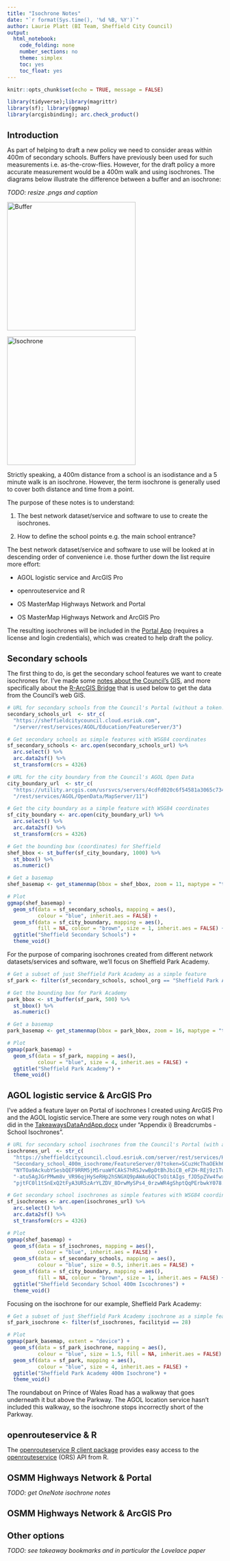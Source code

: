 ```yaml
---
title: "Isochrone Notes"
date: "`r format(Sys.time(), '%d %B, %Y')`"
author: Laurie Platt (BI Team, Sheffield City Council)
output: 
  html_notebook: 
    code_folding: none
    number_sections: no
    theme: simplex
    toc: yes
    toc_float: yes
---
```

<style type="text/css">
h1 { /* Header 1 */
  font-size: 20px;
}
</style>

```r
knitr::opts_chunk$set(echo = TRUE, message = FALSE)

library(tidyverse);library(magrittr)
library(sf); library(ggmap)
library(arcgisbinding); arc.check_product()
```

# Introduction

As part of helping to draft a new policy we need to consider areas within 400m of secondary schools. Buffers have previously been used for such measurements i.e. as-the-crow-flies. However, for the draft policy a more accurate measurement would be a 400m walk and using isochrones. The diagrams below illustrate the difference between a buffer and an isochrone:

*TODO: resize .pngs and caption*

<img src="Images/buffer.png" title="circle" alt="Buffer" width="300"/>

<img src="Images/isochrone.png" title="irregular polygon" alt="Isochrone" width="300"/>

Strictly speaking, a 400m distance from a school is an isodistance and a 5 minute walk is an isochrone. However, the term isochrone is generally used to cover both distance and time from a point.

The purpose of these notes is to understand:

1.  The best network dataset/service and software to use to create the isochrones.

2.  How to define the school points e.g. the main school entrance?

The best network dataset/service and software to use will be looked at in descending order of convenience i.e. those further down the list require more effort:

-   AGOL logistic service and ArcGIS Pro

-   openrouteservice and R

-   OS MasterMap Highways Network and Portal

-   OS MasterMap Highways Network and ArcGIS Pro

The resulting isochrones will be included in the [Portal App](https://sheffieldcitycouncil.cloud.esriuk.com/portal/apps/View/index.html?appid=ba3cbfdb0c3642c6bfe48500b11473e9) (requires a license and login credentials), which was created to help draft the policy.

# Secondary schools

The first thing to do, is get the secondary school features we want to create isochrones for. I've made some [notes about the Council's GIS](https://scc-pi.github.io/notes/gis.html#gis), and more specifically about the [R-ArcGIS Bridge](https://scc-pi.github.io/notes/gis.html#r-arcgis-bridge) that is used below to get the data from the Council's web GIS.

```r
# URL for secondary schools from the Council's Portal (without a token!)
secondary_schools_url  <- str_c(
  "https://sheffieldcitycouncil.cloud.esriuk.com",
  "/server/rest/services/AGOL/Education/FeatureServer/3")

# Get secondary schools as simple features with WSG84 coordinates
sf_secondary_schools <- arc.open(secondary_schools_url) %>% 
  arc.select() %>% 
  arc.data2sf() %>% 
  st_transform(crs = 4326)

# URL for the city boundary from the Council's AGOL Open Data
city_boundary_url  <- str_c(
  "https://utility.arcgis.com/usrsvcs/servers/4cdfd020c6f54581a3065c734535adab",
  "/rest/services/AGOL/OpenData/MapServer/11")

# Get the city boundary as a simple feature with WSG84 coordinates 
sf_city_boundary <- arc.open(city_boundary_url) %>% 
  arc.select() %>% 
  arc.data2sf() %>% 
  st_transform(crs = 4326)

# Get the bounding box (coordinates) for Sheffield
shef_bbox <- st_buffer(sf_city_boundary, 1000) %>% 
  st_bbox() %>%
  as.numeric()

# Get a basemap
shef_basemap <- get_stamenmap(bbox = shef_bbox, zoom = 11, maptype = "toner")

# Plot
ggmap(shef_basemap) +
  geom_sf(data = sf_secondary_schools, mapping = aes(),
          colour = "blue", inherit.aes = FALSE) +
  geom_sf(data = sf_city_boundary, mapping = aes(), 
          fill = NA, colour = "brown", size = 1, inherit.aes = FALSE) +
  ggtitle("Sheffield Secondary Schools") +
  theme_void()
```

For the purpose of comparing isochrones created from different network datasets/services and software, we'll focus on Sheffield Park Academy.

```r
# Get a subset of just Sheffield Park Academy as a simple feature
sf_park <- filter(sf_secondary_schools, school_org == "Sheffield Park Academy")

# Get the bounding box for Park Academy
park_bbox <- st_buffer(sf_park, 500) %>% 
  st_bbox() %>%
  as.numeric()

# Get a basemap
park_basemap <- get_stamenmap(bbox = park_bbox, zoom = 16, maptype = "toner")

# Plot
ggmap(park_basemap) +
  geom_sf(data = sf_park, mapping = aes(),
          colour = "blue", size = 4, inherit.aes = FALSE) +
  ggtitle("Sheffield Park Academy") +
  theme_void()
```

# AGOL logistic service & ArcGIS Pro

I've added a feature layer on Portal of isochrones I created using ArcGIS Pro and the AGOL logistic service.There are some very rough notes on what I did in the [TakeawaysDataAndApp.docx](https://1drv.ms/w/s!AhGALyAD2g76ibwuUw9xeggd29iV4g?e=Coiglw) under "Appendix i) Breadcrumbs - School Isochrones".  

```r
# URL for secondary school isochrones from the Council's Portal (with a token!)
isochrones_url  <- str_c(
  "https://sheffieldcitycouncil.cloud.esriuk.com/server/rest/services/Hosted/",
  "Secondary_school_400m_isochrome/FeatureServer/0?token=SCuzHcThaOEkh6ewOOmp",
  "NYTOa9AckubYSesbQEF9RRM5jM5ruaWfCAkS7hRSJvwBpDtBhJbiCB_eFZH-REj9z1Tu7jOGF2",
  "-atu5AgJGrPMwm8v_VR96qjHySeRHp2hSNGXQ9pAWAu6QCTsOitAIgs_fJD5pZVw4fwxXSg0es",
  "pjtFC0l1tSnExQ2tFyA3UR5zArYLZDV_8DrwMySPs4_0rzwWR4gShptQqPErbwkY078.")

# Get secondary school isochrones as simple features with WSG84 coordinates
sf_isochrones <- arc.open(isochrones_url) %>% 
  arc.select() %>% 
  arc.data2sf() %>% 
  st_transform(crs = 4326)

# Plot
ggmap(shef_basemap) +
  geom_sf(data = sf_isochrones, mapping = aes(),
          colour = "blue", inherit.aes = FALSE) +
  geom_sf(data = sf_secondary_schools, mapping = aes(),
          colour = "blue", size = 0.5, inherit.aes = FALSE) +
  geom_sf(data = sf_city_boundary, mapping = aes(), 
          fill = NA, colour = "brown", size = 1, inherit.aes = FALSE) +
  ggtitle("Sheffield Secondary School 400m Iscochrones") +
  theme_void()
```

Focusing on the isochrone for our example, Sheffield Park Academy:

```r
# Get a subset of just Sheffield Park Academy isochrone as a simple feature
sf_park_isochrone <- filter(sf_isochrones, facilityid == 28)

# Plot
ggmap(park_basemap, extent = "device") +
  geom_sf(data = sf_park_isochrone, mapping = aes(),
          colour = "blue", size = 1.5, fill = NA, inherit.aes = FALSE) +
  geom_sf(data = sf_park, mapping = aes(),
          colour = "blue", size = 4, inherit.aes = FALSE) +
  ggtitle("Sheffield Park Academy 400m Isochrone") +
  theme_void()
```

The roundabout on Prince of Wales Road has a walkway that goes underneath it but above the Parkway. The AGOL location service hasn't included this walkway, so the isochrone stops incorrectly short of the Parkway. 

# openrouteservice & R

The [openrouteservice R client package](https://giscience.github.io/openrouteservice-r/index.html) provides easy access to the [openrouteservice](https://openrouteservice.org/) (ORS) API from R.

# OSMM Highways Network & Portal

*TODO: get OneNote isochrone notes*

# OSMM Highways Network & ArcGIS Pro

# Other options

*TODO: see takeaway bookmarks and in particular the Lovelace paper*
